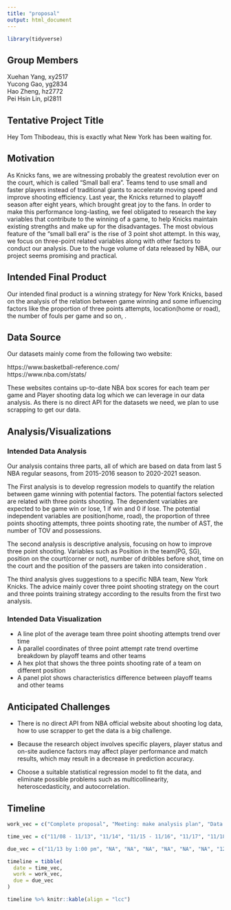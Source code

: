 ```yaml
---
title: "proposal"
output: html_document
---
```


```r
library(tidyverse)
```

## Group Members
Xuehan Yang, xy2517 <br>
Yucong Gao, yg2834 <br>
Hao Zheng, hz2772 <br>
Pei Hsin Lin, pl2811 <br>

## Tentative Project Title 

Hey Tom Thibodeau, this is exactly what New York has been waiting for.

## Motivation

As Knicks fans, we are witnessing probably the greatest revolution ever on the court, which is called "Small ball era". Teams tend to use small and faster players instead of traditional giants to accelerate moving speed and improve shooting efficiency. Last year, the Knicks returned to playoff season after eight years, which brought great joy to the fans. In order to make this performance long-lasting, we feel obligated to research the key variables that contribute to the winning of a game, to help Knicks maintain existing strengths and make up for the disadvantages. The most obvious feature of the "small ball era" is the rise of 3 point shot attempt. In this way, we focus on three-point related variables along with other factors to conduct our analysis. Due to the huge volume of data released by NBA, our project seems promising and practical.

## Intended Final Product 

Our intended final product is a winning strategy for New York Knicks, based on the analysis of the relation between game winning and some influencing factors like the proportion of three points attempts, location(home or road), the number of fouls per game and so on, .

## Data Source
Our datasets mainly come from the following two website:

https://www.basketball-reference.com/ <br>
https://www.nba.com/stats/ <br>

These websites contains up-to-date NBA box scores for each team per game and Player shooting data log which we can leverage in our data analysis. As there is no direct API for the datasets we need, we plan to use scrapping to get our data.

## Analysis/Visualizations

### Intended Data Analysis 

Our analysis contains three parts, all of which are based on data from last 5 NBA regular seasons, from 2015-2016 season to 2020-2021 season.

The First analysis is to develop regression models to quantify the relation between game winning with potential factors. The potential factors selected are related with three points shooting. The dependent variables are expected to be game win or lose, 1 if win and 0 if lose. The potential independent variables are position(home, road), the proportion of three points shooting attempts, three points shooting rate, the number of AST, the number of TOV and possessions.

The second analysis is descriptive analysis, focusing on how to improve three point shooting. Variables such as Position in the team(PG, SG), position on the court(corner or not), number of dribbles before shot, time on the court and the position of the passers are taken into consideration .

The third analysis gives suggestions to a specific NBA team, New York Knicks. The advice mainly cover three point shooting strategy on the court and three points training strategy according to the results from the first two analysis.
 
### Intended Data Visualization

* A line plot of the average team three point shooting attempts trend over time<br>
* A parallel coordinates of three point attempt rate trend overtime breakdown by playoff teams and other teams<br>
* A hex plot that shows the three points shooting rate of a team on different position<br> 
* A panel plot shows characteristics difference between playoff teams and other teams<br>

## Anticipated Challenges

* There is no direct API from NBA official website about shooting log data, how to use scrapper to get the data is a big challenge.

* Because the research object involves specific players, player status and on-site audience factors may affect player performance and match results, which may result in a decrease in prediction accuracy. 

* Choose a suitable statistical regression model to fit the data, and eliminate possible problems such as multicollinearity, heteroscedasticity, and autocorrelation.
 

## Timeline
```r
work_vec = c("Complete proposal", "Meeting: make analysis plan", "Data collection: scrapping from the Web", "Meeting: work devision", "Tidy and clean data", "Meeting: webpage design", "Data visualization and detailed analysis", "Complete final report", "Complete final webpage")

time_vec = c("11/08 - 11/13", "11/14", "11/15 - 11/16", "11/17", "11/18 - 11/24", "11/25", "11/26 - 12/1", "12/2 - 12/9", "12/7 - 12/10")

due_vec = c("11/13 by 1:00 pm", "NA", "NA", "NA", "NA", "NA", "NA", "12/11 by 4:00 pm", "12/11 by 4:00 pm")

timeline = tibble(
  date = time_vec, 
  work = work_vec, 
  due = due_vec
)

timeline %>% knitr::kable(align = "lcc")
```


